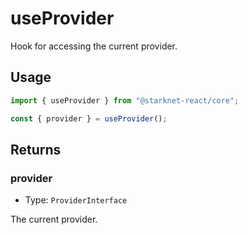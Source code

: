 # useProvider

Hook for accessing the current provider.

## Usage

```ts twoslash
import { useProvider } from "@starknet-react/core";

const { provider } = useProvider();
```

## Returns

### provider

- Type: `ProviderInterface`

The current provider.
